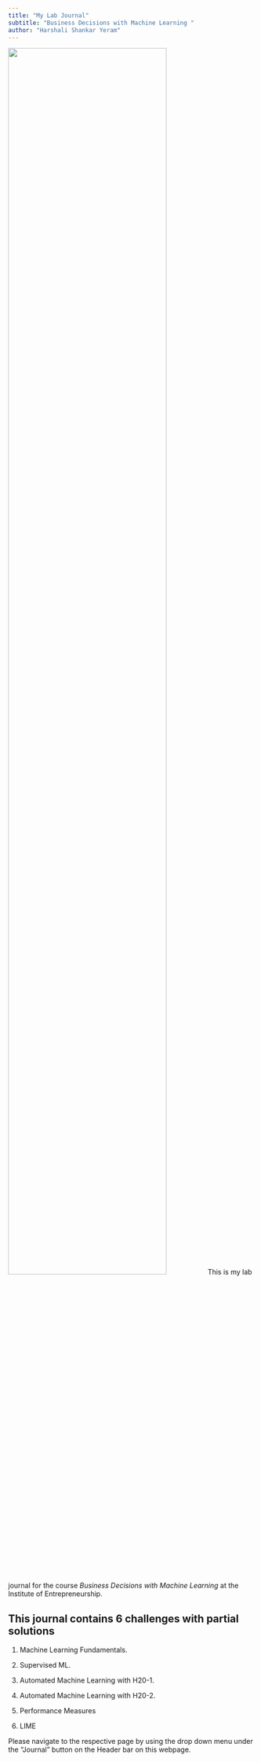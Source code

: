 ```yaml
---
title: "My Lab Journal"
subtitle: "Business Decisions with Machine Learning "
author: "Harshali Shankar Yeram"
---
```


![](assets/logo/TIE_logo.svg){width=80% fig-align="center"}
This is my lab journal for the course *Business Decisions with Machine Learning* at the Institute of Entrepreneurship. 

## This journal contains 6 challenges with partial solutions

1. Machine Learning Fundamentals.

2. Supervised ML.

3. Automated Machine Learning with H20-1.

4. Automated Machine Learning with H20-2.

5. Performance Measures

6. LIME


Please navigate to the respective page by using the drop down menu under the "Journal" button on the Header bar on this webpage. 